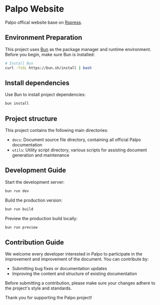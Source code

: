 # Palpo Website

Palpo offical website base on [Rspress](https://rspress.dev/).

## Environment Preparation

This project uses [Bun](https://bun.sh/) as the package manager and runtime environment. Before you begin, make sure Bun is installed:

```bash
# Install Bun
curl -fsSL https://bun.sh/install | bash
```

## Install dependencies

Use Bun to install project dependencies:

```bash
bun install
```

## Project structure

This project contains the following main directories:

- `docs`: Document source file directory, containing all official Palpo documentation
- `utils`: Utility script directory, various scripts for assisting document generation and maintenance

## Development Guide

Start the development server:

```bash
bun run dev
```

Build the production version:

```bash
bun run build
```

Preview the production build locally:

```bash
bun run preview
```

## Contribution Guide

We welcome every developer interested in Palpo to participate in the improvement and improvement of the document. You can contribute by:

- Submitting bug fixes or documentation updates
- Improving the content and structure of existing documentation

Before submitting a contribution, please make sure your changes adhere to the project's style and standards.

Thank you for supporting the Palpo project!
